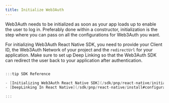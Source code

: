 ```yaml
---
title: Initialize Web3Auth
---
```


Web3Auth needs to be initialized as soon as your app loads up to enable the user to log in. Preferably done within a constructor, initialization is
the step where you can pass on all the configurations for Web3Auth you want.

For initializing Web3Auth React Native SDK, you need to provide your Client ID, the Web3Auth Network of your project and the `redirectUrl` for your
application. Make sure to set up Deep Linking so that the Web3Auth SDK can redirect the user back to your application after authentication.

```csharp

:::tip SDK Reference

- [Initializing Web3Auth React Native SDK](/sdk/pnp/react-native/initialize).
- [DeepLinking In React Native](/sdk/pnp/react-native/install#configuration).

:::
```
